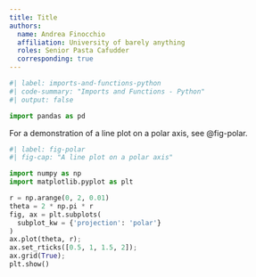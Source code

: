 ```yaml
---
title: Title
authors:
  name: Andrea Finocchio
  affiliation: University of barely anything
  roles: Senior Pasta Cafudder
  corresponding: true
---
```


```python
#| label: imports-and-functions-python
#| code-summary: "Imports and Functions - Python"
#| output: false

import pandas as pd
```


For a demonstration of a line plot on a polar axis, see @fig-polar.

```python
#| label: fig-polar
#| fig-cap: "A line plot on a polar axis"

import numpy as np
import matplotlib.pyplot as plt

r = np.arange(0, 2, 0.01)
theta = 2 * np.pi * r
fig, ax = plt.subplots(
  subplot_kw = {'projection': 'polar'} 
)
ax.plot(theta, r);
ax.set_rticks([0.5, 1, 1.5, 2]);
ax.grid(True);
plt.show()
```

